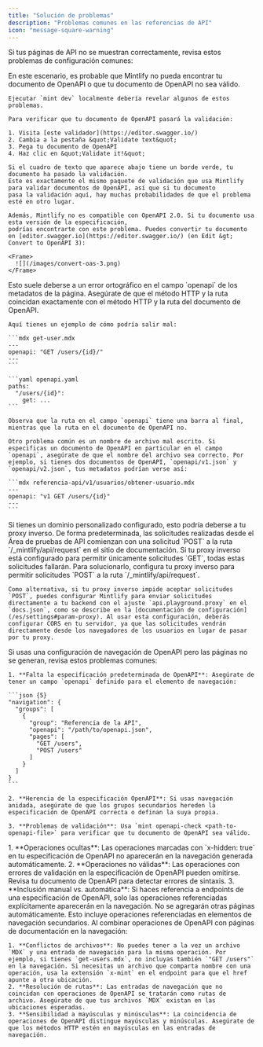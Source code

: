 ```yaml
---
title: "Solución de problemas"
description: "Problemas comunes en las referencias de API"
icon: "message-square-warning"
---
```


Si tus páginas de API no se muestran correctamente, revisa estos problemas de configuración comunes:

<AccordionGroup>
  <Accordion title="All of my OpenAPI pages are completely blank">
    En este escenario, es probable que Mintlify no pueda encontrar tu documento de OpenAPI o que tu documento de OpenAPI no sea válido.

    Ejecutar `mint dev` localmente debería revelar algunos de estos problemas.

    Para verificar que tu documento de OpenAPI pasará la validación:

    1. Visita [este validador](https://editor.swagger.io/)
    2. Cambia a la pestaña &quot;Validate text&quot;
    3. Pega tu documento de OpenAPI
    4. Haz clic en &quot;Validate it!&quot;

    Si el cuadro de texto que aparece abajo tiene un borde verde, tu documento ha pasado la validación.
    Este es exactamente el mismo paquete de validación que usa Mintlify para validar documentos de OpenAPI, así que si tu documento
    pasa la validación aquí, hay muchas probabilidades de que el problema esté en otro lugar.

    Además, Mintlify no es compatible con OpenAPI 2.0. Si tu documento usa esta versión de la especificación,
    podrías encontrarte con este problema. Puedes convertir tu documento en [editor.swagger.io](https://editor.swagger.io/) (en Edit &gt; Convert to OpenAPI 3):

    <Frame>
      ![](/images/convert-oas-3.png)
    </Frame>
  </Accordion>

  <Accordion title="One of my OpenAPI pages is completely blank">
    Esto suele deberse a un error ortográfico en el campo `openapi` de los metadatos de la página. Asegúrate de que el método HTTP y la ruta coincidan exactamente con el método HTTP y la ruta del documento de OpenAPI.

    Aquí tienes un ejemplo de cómo podría salir mal:

    ```mdx get-user.mdx
    ---
    openapi: "GET /users/{id}/"
    ---
    ```

    ```yaml openapi.yaml
    paths:
      "/users/{id}":
        get: ...
    ```

    Observa que la ruta en el campo `openapi` tiene una barra al final, mientras que la ruta en el documento de OpenAPI no.

    Otro problema común es un nombre de archivo mal escrito. Si especificas un documento de OpenAPI en particular en el campo `openapi`, asegúrate de que el nombre del archivo sea correcto. Por ejemplo, si tienes dos documentos de OpenAPI, `openapi/v1.json` y `openapi/v2.json`, tus metadatos podrían verse así:

    ```mdx referencia-api/v1/usuarios/obtener-usuario.mdx
    ---
    openapi: "v1 GET /users/{id}"
    ---
    ```
  </Accordion>

  <Accordion title="Requests from the API Playground don't work">
    Si tienes un dominio personalizado configurado, esto podría deberse a tu proxy inverso. De forma predeterminada, las solicitudes realizadas desde el Área de pruebas de API comienzan con una solicitud `POST` a la ruta `/_mintlify/api/request` en el sitio de documentación. Si tu proxy inverso está configurado para permitir únicamente solicitudes `GET`, todas estas solicitudes fallarán. Para solucionarlo, configura tu proxy inverso para permitir solicitudes `POST` a la ruta `/_mintlify/api/request`.

    Como alternativa, si tu proxy inverso impide aceptar solicitudes `POST`, puedes configurar Mintlify para enviar solicitudes directamente a tu backend con el ajuste `api.playground.proxy` en el `docs.json`, como se describe en la [documentación de configuración](/es/settings#param-proxy). Al usar esta configuración, deberás configurar CORS en tu servidor, ya que las solicitudes vendrán directamente desde los navegadores de los usuarios en lugar de pasar por tu proxy.
  </Accordion>

  <Accordion title="OpenAPI navigation entries are not generating pages">
    Si usas una configuración de navegación de OpenAPI pero las páginas no se generan, revisa estos problemas comunes:

    1. **Falta la especificación predeterminada de OpenAPI**: Asegúrate de tener un campo `openapi` definido para el elemento de navegación:

    ```json {5}
    "navigation": {
      "groups": [
        {
          "group": "Referencia de la API",
          "openapi": "/path/to/openapi.json",
          "pages": [
            "GET /users",
            "POST /users"
          ]
        }
      ]
    }
    ```

    2. **Herencia de la especificación OpenAPI**: Si usas navegación anidada, asegúrate de que los grupos secundarios hereden la especificación de OpenAPI correcta o definan la suya propia.

    3. **Problemas de validación**: Usa `mint openapi-check <path-to-openapi-file>` para verificar que tu documento de OpenAPI sea válido.
  </Accordion>

  <Accordion title="Some OpenAPI operations appear in navigation but others don't">
    1. **Operaciones ocultas**: Las operaciones marcadas con `x-hidden: true` en tu especificación de OpenAPI no aparecerán en la navegación generada automáticamente.
    2. **Operaciones no válidas**: Las operaciones con errores de validación en la especificación de OpenAPI pueden omitirse. Revisa tu documento de OpenAPI para detectar errores de sintaxis.
    3. **Inclusión manual vs. automática**: Si haces referencia a endpoints de una especificación de OpenAPI, solo las operaciones referenciadas explícitamente aparecerán en la navegación. No se agregarán otras páginas automáticamente. Esto incluye operaciones referenciadas en elementos de navegación secundarios.
  </Accordion>

  <Accordion title="Mixed navigation (OpenAPI and MDX pages) not working correctly">
    Al combinar operaciones de OpenAPI con páginas de documentación en la navegación:

    1. **Conflictos de archivos**: No puedes tener a la vez un archivo `MDX` y una entrada de navegación para la misma operación. Por ejemplo, si tienes `get-users.mdx`, no incluyas también `"GET /users"` en la navegación. Si necesitas un archivo que comparta nombre con una operación, usa la extensión `x-mint` en el endpoint para que el href apunte a otra ubicación.
    2. **Resolución de rutas**: Las entradas de navegación que no coincidan con operaciones de OpenAPI se tratarán como rutas de archivo. Asegúrate de que tus archivos `MDX` existan en las ubicaciones esperadas.
    3. **Sensibilidad a mayúsculas y minúsculas**: La coincidencia de operaciones de OpenAPI distingue mayúsculas y minúsculas. Asegúrate de que los métodos HTTP estén en mayúsculas en las entradas de navegación.
  </Accordion>
</AccordionGroup>